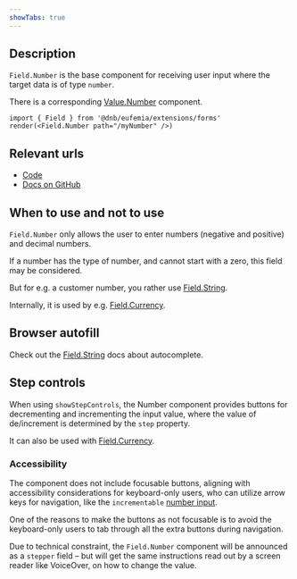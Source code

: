 ```yaml
---
showTabs: true
---
```


## Description

`Field.Number` is the base component for receiving user input where the target data is of type `number`.

There is a corresponding [Value.Number](/uilib/extensions/forms/Value/Number) component.

```tsx
import { Field } from '@dnb/eufemia/extensions/forms'
render(<Field.Number path="/myNumber" />)
```

## Relevant urls

- [Code](https://github.com/dnbexperience/eufemia/tree/main/packages/dnb-eufemia/src/extensions/forms/base-fields/Number)
- [Docs on GitHub](https://github.com/dnbexperience/eufemia/tree/main/packages/dnb-design-system-portal/src/docs/uilib/extensions/forms/base-fields/Number)

## When to use and not to use

`Field.Number` only allows the user to enter numbers (negative and positive) and decimal numbers.

If a number has the type of number, and cannot start with a zero, this field may be considered.

But for e.g. a customer number, you rather use [Field.String](/uilib/extensions/forms/base-fields/String/).

Internally, it is used by e.g. [Field.Currency](/uilib/extensions/forms/feature-fields/Currency/).

## Browser autofill

Check out the [Field.String](/uilib/extensions/forms/base-fields/String/#autocomplete-and-autofill) docs about autocomplete.

## Step controls

When using `showStepControls`, the Number component provides buttons for decrementing and incrementing the input value, where the value of de/increment is determined by the `step` property.

It can also be used with [Field.Currency](/uilib/extensions/forms/feature-fields/Currency/).

### Accessibility

The component does not include focusable buttons, aligning with accessibility considerations for keyboard-only users, who can utilize arrow keys for navigation, like the `incrementable` [number input](https://developer.mozilla.org/en-US/docs/Web/HTML/Element/input/number).

One of the reasons to make the buttons as not focusable is to avoid the keyboard-only users to tab through all the extra buttons during navigation.

Due to technical constraint, the `Field.Number` component will be announced as a `stepper` field – but will get the same instructions read out by a screen reader like VoiceOver, on how to change the value.
